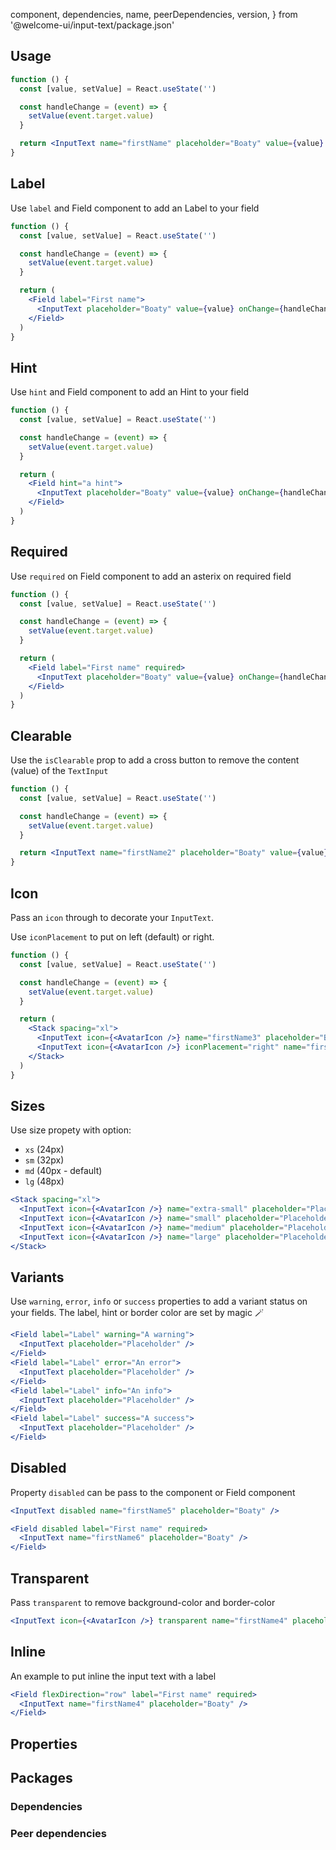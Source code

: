 
  component,
  dependencies,
  name,
  peerDependencies,
  version,
} from '@welcome-ui/input-text/package.json'

<showcase
  version={version}
  name={name}
  component={component}
  description="Allows user to get some text informations in one line."
/>

## Usage

```jsx
function () {
  const [value, setValue] = React.useState('')

  const handleChange = (event) => {
    setValue(event.target.value)
  }

  return <InputText name="firstName" placeholder="Boaty" value={value} onChange={handleChange} />
}
```

## Label

Use `label` and Field component to add an Label to your field

```jsx
function () {
  const [value, setValue] = React.useState('')

  const handleChange = (event) => {
    setValue(event.target.value)
  }

  return (
    <Field label="First name">
      <InputText placeholder="Boaty" value={value} onChange={handleChange} />
    </Field>
  )
}
```

## Hint

Use `hint` and Field component to add an Hint to your field

```jsx
function () {
  const [value, setValue] = React.useState('')

  const handleChange = (event) => {
    setValue(event.target.value)
  }

  return (
    <Field hint="a hint">
      <InputText placeholder="Boaty" value={value} onChange={handleChange} />
    </Field>
  )
}
```

## Required

Use `required` on Field component to add an asterix on required field

```jsx
function () {
  const [value, setValue] = React.useState('')

  const handleChange = (event) => {
    setValue(event.target.value)
  }

  return (
    <Field label="First name" required>
      <InputText placeholder="Boaty" value={value} onChange={handleChange} />
    </Field>
  )
}
```

## Clearable

Use the `isClearable` prop to add a cross button to remove the content (value) of the `TextInput`

```jsx
function () {
  const [value, setValue] = React.useState('')

  const handleChange = (event) => {
    setValue(event.target.value)
  }

  return <InputText name="firstName2" placeholder="Boaty" value={value} onChange={handleChange} isClearable />
}
```

## Icon

Pass an `icon` through to decorate your `InputText`.

Use `iconPlacement` to put on left (default) or right.

```jsx
function () {
  const [value, setValue] = React.useState('')

  const handleChange = (event) => {
    setValue(event.target.value)
  }

  return (
    <Stack spacing="xl">
      <InputText icon={<AvatarIcon />} name="firstName3" placeholder="Boaty" value={value} onChange={handleChange} />
      <InputText icon={<AvatarIcon />} iconPlacement="right" name="firstName3" placeholder="Boaty" value={value} onChange={handleChange} />
    </Stack>
  )
}
```

## Sizes

Use size propety with option:

- `xs` (24px)
- `sm` (32px)
- `md` (40px - default)
- `lg` (48px)

```jsx
<Stack spacing="xl">
  <InputText icon={<AvatarIcon />} name="extra-small" placeholder="Placeholder" size="xs" />
  <InputText icon={<AvatarIcon />} name="small" placeholder="Placeholder" size="sm" />
  <InputText icon={<AvatarIcon />} name="medium" placeholder="Placeholder" />
  <InputText icon={<AvatarIcon />} name="large" placeholder="Placeholder" size="lg" />
</Stack>
```

## Variants

Use `warning`, `error`, `info` or `success` properties to add a variant status on your fields. The label, hint or border color are set by magic 🪄

```jsx
<Field label="Label" warning="A warning">
  <InputText placeholder="Placeholder" />
</Field>
<Field label="Label" error="An error">
  <InputText placeholder="Placeholder" />
</Field>
<Field label="Label" info="An info">
  <InputText placeholder="Placeholder" />
</Field>
<Field label="Label" success="A success">
  <InputText placeholder="Placeholder" />
</Field>
```

## Disabled

Property `disabled` can be pass to the component or Field component

```jsx
<InputText disabled name="firstName5" placeholder="Boaty" />

<Field disabled label="First name" required>
  <InputText name="firstName6" placeholder="Boaty" />
</Field>
```

## Transparent

Pass `transparent` to remove background-color and border-color

```jsx
<InputText icon={<AvatarIcon />} transparent name="firstName4" placeholder="Boaty" />
```

## Inline

An example to put inline the input text with a label

```jsx
<Field flexDirection="row" label="First name" required>
  <InputText name="firstName4" placeholder="Boaty" />
</Field>
```

## Properties

<props propTypes={props.propTypes.InputText} />

## Packages

### Dependencies

<dependencies dependencies={dependencies} />

### Peer dependencies

<dependencies dependencies={peerDependencies} />

<pagination />
